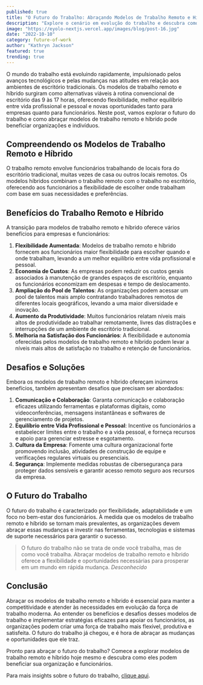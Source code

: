 ```yaml
---
published: true
title: "O Futuro do Trabalho: Abraçando Modelos de Trabalho Remoto e Híbrido"
description: "Explore o cenário em evolução do trabalho e descubra como os modelos de trabalho remoto e híbrido estão moldando o futuro, oferecendo flexibilidade, melhor equilíbrio entre vida profissional e pessoal, e novas oportunidades para empresas e funcionários."
image: "https://eyolo-nextjs.vercel.app/images/blog/post-16.jpg"
date: "2022-10-10"
category: future-of-work
author: "Kathryn Jackson"
featured: true
trending: true
---
```


O mundo do trabalho está evoluindo rapidamente, impulsionado pelos avanços tecnológicos e pelas mudanças nas atitudes em relação aos ambientes de escritório tradicionais. Os modelos de trabalho remoto e híbrido surgiram como alternativas viáveis à rotina convencional de escritório das 9 às 17 horas, oferecendo flexibilidade, melhor equilíbrio entre vida profissional e pessoal e novas oportunidades tanto para empresas quanto para funcionários. Neste post, vamos explorar o futuro do trabalho e como abraçar modelos de trabalho remoto e híbrido pode beneficiar organizações e indivíduos.

## Compreendendo os Modelos de Trabalho Remoto e Híbrido

O trabalho remoto envolve funcionários trabalhando de locais fora do escritório tradicional, muitas vezes de casa ou outros locais remotos. Os modelos híbridos combinam o trabalho remoto com o trabalho no escritório, oferecendo aos funcionários a flexibilidade de escolher onde trabalham com base em suas necessidades e preferências.

## Benefícios do Trabalho Remoto e Híbrido

A transição para modelos de trabalho remoto e híbrido oferece vários benefícios para empresas e funcionários:

1. **Flexibilidade Aumentada**: Modelos de trabalho remoto e híbrido fornecem aos funcionários maior flexibilidade para escolher quando e onde trabalham, levando a um melhor equilíbrio entre vida profissional e pessoal.
2. **Economia de Custos**: As empresas podem reduzir os custos gerais associados à manutenção de grandes espaços de escritório, enquanto os funcionários economizam em despesas e tempo de deslocamento.
3. **Ampliação do Pool de Talentos**: As organizações podem acessar um pool de talentos mais amplo contratando trabalhadores remotos de diferentes locais geográficos, levando a uma maior diversidade e inovação.
4. **Aumento da Produtividade**: Muitos funcionários relatam níveis mais altos de produtividade ao trabalhar remotamente, livres das distrações e interrupções de um ambiente de escritório tradicional.
5. **Melhoria na Satisfação dos Funcionários**: A flexibilidade e autonomia oferecidas pelos modelos de trabalho remoto e híbrido podem levar a níveis mais altos de satisfação no trabalho e retenção de funcionários.

## Desafios e Soluções

Embora os modelos de trabalho remoto e híbrido ofereçam inúmeros benefícios, também apresentam desafios que precisam ser abordados:

1. **Comunicação e Colaboração**: Garanta comunicação e colaboração eficazes utilizando ferramentas e plataformas digitais, como videoconferências, mensagens instantâneas e softwares de gerenciamento de projetos.
2. **Equilíbrio entre Vida Profissional e Pessoal**: Incentive os funcionários a estabelecer limites entre o trabalho e a vida pessoal, e forneça recursos e apoio para gerenciar estresse e esgotamento.
3. **Cultura da Empresa**: Fomente uma cultura organizacional forte promovendo inclusão, atividades de construção de equipe e verificações regulares virtuais ou presenciais.
4. **Segurança**: Implemente medidas robustas de cibersegurança para proteger dados sensíveis e garantir acesso remoto seguro aos recursos da empresa.

## O Futuro do Trabalho

O futuro do trabalho é caracterizado por flexibilidade, adaptabilidade e um foco no bem-estar dos funcionários. À medida que os modelos de trabalho remoto e híbrido se tornam mais prevalentes, as organizações devem abraçar essas mudanças e investir nas ferramentas, tecnologias e sistemas de suporte necessários para garantir o sucesso.

>O futuro do trabalho não se trata de onde você trabalha, mas de como você trabalha. Abraçar modelos de trabalho remoto e híbrido oferece a flexibilidade e oportunidades necessárias para prosperar em um mundo em rápida mudança.
<cite>Desconhecido</cite>

## Conclusão

Abraçar os modelos de trabalho remoto e híbrido é essencial para manter a competitividade e atender às necessidades em evolução da força de trabalho moderna. Ao entender os benefícios e desafios desses modelos de trabalho e implementar estratégias eficazes para apoiar os funcionários, as organizações podem criar uma força de trabalho mais flexível, produtiva e satisfeita. O futuro do trabalho já chegou, e é hora de abraçar as mudanças e oportunidades que ele traz.

Pronto para abraçar o futuro do trabalho? Comece a explorar modelos de trabalho remoto e híbrido hoje mesmo e descubra como eles podem beneficiar sua organização e funcionários.

Para mais insights sobre o futuro do trabalho, [clique aqui](#!).
